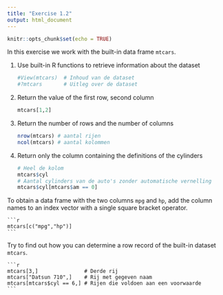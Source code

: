 ```yaml
---
title: "Exercise 1.2"
output: html_document
---
```


```r
knitr::opts_chunk$set(echo = TRUE)
```

In this exercise we work with the built-in data frame `mtcars`.
    
1. Use built-in R functions to retrieve information about the dataset

    ```r
    #View(mtcars)  # Inhoud van de dataset
    #?mtcars       # Uitleg over de dataset
    ```

2. Return the value of the first row, second column

    ```r
    mtcars[1,2]
    ```

3. Return the number of rows and the number of columns

    ```r
    nrow(mtcars) # aantal rijen
    ncol(mtcars) # aantal kolommen
    ```

4. Return only the column containing the definitions of the cylinders

    ```r
    # Heel de kolom
    mtcars$cyl
    # Aantal cylinders van de auto's zonder automatische vernelling
    mtcars$cyl[mtcars$am == 0]  
    ```

To obtain a data frame with the two columns `mpg` and `hp`, add the column names to an index vector with a single square bracket operator.

    ```r
    mtcars[c("mpg","hp")]
    ```

Try to find out how you can determine a row record of the built-in dataset `mtcars`.

    ```r
    mtcars[3,]               # Derde rij
    mtcars["Datsun 710",]    # Rij met gegeven naam
    mtcars[mtcars$cyl == 6,] # Rijen die voldoen aan een voorwaarde 
    ```
